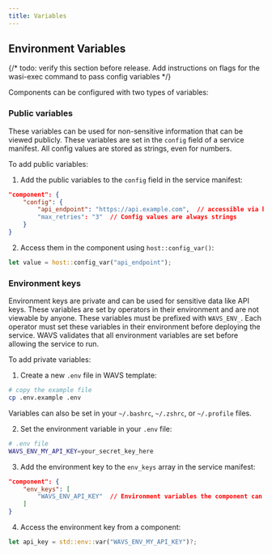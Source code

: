 ```yaml
---
title: Variables
---
```

<!--docsignore
docsignore-->

## Environment Variables

{/* todo: verify this section before release. Add instructions on flags for the wasi-exec command to pass config variables */}

Components can be configured with two types of variables:

### Public variables

These variables can be used for non-sensitive information that can be viewed publicly. These variables are set in the `config` field of a service manifest. All config values are stored as strings, even for numbers.

To add public variables:

1. Add the public variables to the `config` field in the service manifest:

```json
"component": {
    "config": {
        "api_endpoint": "https://api.example.com",  // accessible via host::config_var()
        "max_retries": "3"  // Config values are always strings
    }
}
```

2. Access them in the component using `host::config_var()`:

```rust
let value = host::config_var("api_endpoint");
```

### Environment keys

Environment keys are private and can be used for sensitive data like API keys. These variables are set by operators in their environment and are not viewable by anyone. These variables must be prefixed with `WAVS_ENV_`. Each operator must set these variables in their environment before deploying the service. WAVS validates that all environment variables are set before allowing the service to run.

To add private variables:

1. Create a new `.env` file in WAVS template:

```bash
# copy the example file
cp .env.example .env
```

Variables can also be set in your `~/.bashrc`, `~/.zshrc`, or `~/.profile` files.

2. Set the environment variable in your `.env` file:

```bash
# .env file
WAVS_ENV_MY_API_KEY=your_secret_key_here
```

3. Add the environment key to the `env_keys` array in the service manifest:

```json
"component": {
    "env_keys": [
        "WAVS_ENV_API_KEY"  // Environment variables the component can access. Must be prefixed with WAVS_ENV_
    ]
}
```

4. Access the environment key from a component:

```rust
let api_key = std::env::var("WAVS_ENV_MY_API_KEY")?;
```
